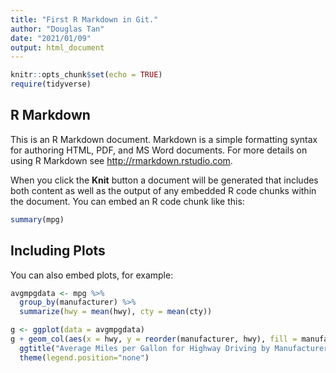 ```yaml
---
title: "First R Markdown in Git."
author: "Douglas Tan"
date: "2021/01/09"
output: html_document
---
```


```r
knitr::opts_chunk$set(echo = TRUE)
require(tidyverse)
```

## R Markdown

This is an R Markdown document. Markdown is a simple formatting syntax for authoring HTML, PDF, and MS Word documents. For more details on using R Markdown see <http://rmarkdown.rstudio.com>.

When you click the **Knit** button a document will be generated that includes both content as well as the output of any embedded R code chunks within the document. You can embed an R code chunk like this:

```r
summary(mpg)
```

## Including Plots

You can also embed plots, for example:

```r
avgmpgdata <- mpg %>% 
  group_by(manufacturer) %>% 
  summarize(hwy = mean(hwy), cty = mean(cty))

g <- ggplot(data = avgmpgdata)
g + geom_col(aes(x = hwy, y = reorder(manufacturer, hwy), fill = manufacturer)) +
  ggtitle("Average Miles per Gallon for Highway Driving by Manufacturer", subtitle = "Data on vehicles from 1999 to 2008 for 38 popular models of cars") +
  theme(legend.position="none") 
```
